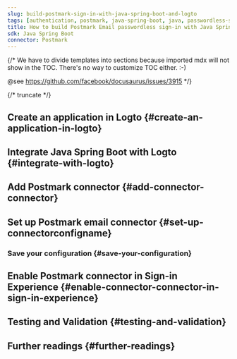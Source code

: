 ```yaml
---
slug: build-postmark-sign-in-with-java-spring-boot-and-logto
tags: [authentication, postmark, java-spring-boot, java, passwordless-sign-in, sign-in, login]
title: How to build Postmark Email passwordless sign-in with Java Spring Boot
sdk: Java Spring Boot
connector: Postmark
---
```


{/*
  We have to divide templates into sections because imported mdx will not show in the TOC.
  There's no way to customize TOC either. :-)

  @see https://github.com/facebook/docusaurus/issues/3915
*/}



{/* truncate */}

<Intro connector={connector} sdk="Java Spring Boot" link="https://spring.io/projects/spring-boot" />

## Create an application in Logto \{#create-an-application-in-logto}

<CreateApplication type="Traditional web" framework="Java Spring Boot" />

## Integrate Java Spring Boot with Logto \{#integrate-with-logto}

<FrameworkGuide />

## Add Postmark connector \{#add-connector-connector}

<AddPasswordlessConnector
  connector={connector}
  connectorType="Email"
  passwordlessSignUpIdentifier="Email address"
/>

## Set up Postmark email connector \{#set-up-connectorconfigname}

<ConnectorGuide />

### Save your configuration \{#save-your-configuration}

<SaveYourConfiguration connector={connector} />

## Enable Postmark connector in Sign-in Experience \{#enable-connector-connector-in-sign-in-experience}

<EnablePasswordlessConnector
  connectorType="Email"
  passwordlessSignUpIdentifier="Email address"
/>

## Testing and Validation \{#testing-and-validation}

<TestingAndValidation connector={connector} sdk="Java Spring Boot" />

## Further readings \{#further-readings}

<FurtherReadings />
